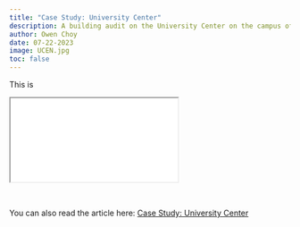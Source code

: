 ```yaml
---
title: "Case Study: University Center"
description: A building audit on the University Center on the campus of UC Santa Barbara.
author: Owen Choy
date: 07-22-2023
image: UCEN.jpg
toc: false
---
```


This is

<div class="resize">
<iframe src="University Center Building Audit.pdf" class="iframe-style"></iframe>
</div>

<br>

You can also read the article here: [Case Study: University Center](https://owenchoy.github.io/portfolio/building%20audit/building-audit.pdf)

